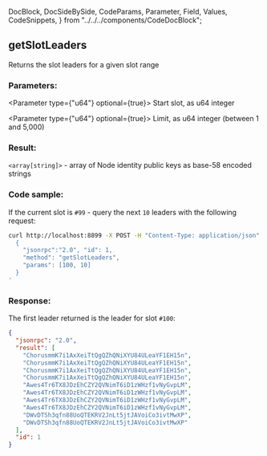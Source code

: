   DocBlock,
  DocSideBySide,
  CodeParams,
  Parameter,
  Field,
  Values,
  CodeSnippets,
} from "../../../components/CodeDocBlock";

<DocBlock>

## getSlotLeaders

Returns the slot leaders for a given slot range

<DocSideBySide>
<CodeParams>

### Parameters:

<Parameter type={"u64"} optional={true}>
  Start slot, as u64 integer
</Parameter>

<Parameter type={"u64"} optional={true}>
  Limit, as u64 integer (between 1 and 5,000)
</Parameter>

### Result:

`<array[string]>` - array of Node identity public keys as base-58 encoded strings

</CodeParams>

<CodeSnippets>

### Code sample:

If the current slot is `#99` - query the next `10` leaders with the following request:

```bash
curl http://localhost:8899 -X POST -H "Content-Type: application/json" -d '
  {
    "jsonrpc":"2.0", "id": 1,
    "method": "getSlotLeaders",
    "params": [100, 10]
  }
'
```

### Response:

The first leader returned is the leader for slot `#100`:

```json
{
  "jsonrpc": "2.0",
  "result": [
    "ChorusmmK7i1AxXeiTtQgQZhQNiXYU84ULeaYF1EH15n",
    "ChorusmmK7i1AxXeiTtQgQZhQNiXYU84ULeaYF1EH15n",
    "ChorusmmK7i1AxXeiTtQgQZhQNiXYU84ULeaYF1EH15n",
    "ChorusmmK7i1AxXeiTtQgQZhQNiXYU84ULeaYF1EH15n",
    "Awes4Tr6TX8JDzEhCZY2QVNimT6iD1zWHzf1vNyGvpLM",
    "Awes4Tr6TX8JDzEhCZY2QVNimT6iD1zWHzf1vNyGvpLM",
    "Awes4Tr6TX8JDzEhCZY2QVNimT6iD1zWHzf1vNyGvpLM",
    "Awes4Tr6TX8JDzEhCZY2QVNimT6iD1zWHzf1vNyGvpLM",
    "DWvDTSh3qfn88UoQTEKRV2JnLt5jtJAVoiCo3ivtMwXP",
    "DWvDTSh3qfn88UoQTEKRV2JnLt5jtJAVoiCo3ivtMwXP"
  ],
  "id": 1
}
```

</CodeSnippets>
</DocSideBySide>
</DocBlock>
